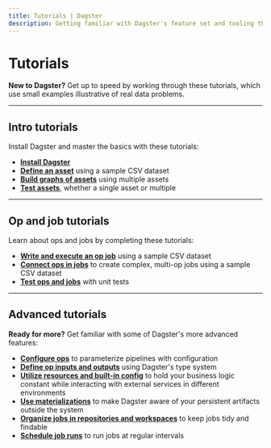 ```yaml
---
title: Tutorials | Dagster
description: Getting familiar with Dagster's feature set and tooling through hands-on tutorials.
---
```


# Tutorials

**New to Dagster?** Get up to speed by working through these tutorials, which use small examples illustrative of real data problems.

---

## Intro tutorials

Install Dagster and master the basics with these tutorials:

- [**Install Dagster**](/tutorial/intro-tutorial/setup)
- [**Define an asset**](/guides/dagster/asset-tutorial) using a sample CSV dataset
- [**Build graphs of assets**](/guides/dagster/asset-tutorial/asset-graph) using multiple assets
- [**Test assets**](/guides/dagster/asset-tutorial/testing-assets), whether a single asset or multiple

---

## Op and job tutorials

Learn about ops and jobs by completing these tutorials:

- [**Write and execute an op job**](/tutorial/intro-tutorial/single-op-job) using a sample CSV dataset
- [**Connect ops in jobs**](/tutorial/intro-tutorial/connecting-ops) to create complex, multi-op jobs using a sample CSV dataset
- [**Test ops and jobs**](/tutorial/intro-tutorial/testable) with unit tests

---

## Advanced tutorials

**Ready for more?** Get familiar with some of Dagster's more advanced features:

- [**Configure ops**](/tutorial/advanced-tutorial/configuring-ops) to parameterize pipelines with configuration
- [**Define op inputs and outputs**](/tutorial/advanced-tutorial/types) using Dagster's type system
- [**Utilize resources and built-in config**](/tutorial/advanced-tutorial/resources) to hold your business logic constant while interacting with external services in different environments
- [**Use materializations**](/tutorial/advanced-tutorial/materializations) to make Dagster aware of your persistent artifacts outside the system
- [**Organize jobs in repositories and workspaces**](/tutorial/advanced-tutorial/repositories) to keep jobs tidy and findable
- [**Schedule job runs**](/tutorial/advanced-tutorial/scheduling) to run jobs at regular intervals